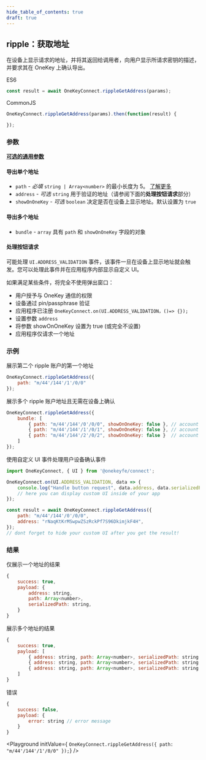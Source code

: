 ```yaml
---
hide_table_of_contents: true
draft: true
---
```



## ripple：获取地址

在设备上显示请求的地址，并将其返回给调用者，向用户显示所请求密钥的描述，并要求其在 OneKey 上确认导出。

ES6
```javascript
const result = await OneKeyConnect.rippleGetAddress(params);
```

CommonJS
```javascript
OneKeyConnect.rippleGetAddress(params).then(function(result) {

});
```

### 参数
[**可选的通用参数**](./commonParams)

#### 导出单个地址

- `path` - *必填* `string | Array<number>` 的最小长度为 5。 [了解更多](./path)
- `address` - *可选* `string` 用于验证的地址（请参阅下面的**处理按钮请求**部分）
- `showOnOneKey` - *可选* `boolean` 决定是否在设备上显示地址。默认设置为 `true`

#### 导出多个地址

- `bundle` - `array` 具有 `path` 和 `showOnOneKey` 字段的对象

#### 处理按钮请求

可能处理 `UI.ADDRESS_VALIDATION` 事件，该事件一旦在设备上显示地址就会触发。您可以处理此事件并在应用程序内部显示自定义 UI。

如果满足某些条件，将完全不使用弹出窗口：
- 用户授予与 OneKey 通信的权限
- 设备通过 pin/passphrase 验证
- 应用程序已注册 `OneKeyConnect.on(UI.ADDRESS_VALIDATION，()=> {});`
- 设置参数 `address`
- 将参数 showOnOneKey 设置为 true (或完全不设置)
- 应用程序仅请求一个地址


### 示例

展示第二个 ripple 账户的第一个地址

```javascript
OneKeyConnect.rippleGetAddress({
    path: "m/44'/144'/1'/0/0"
});
```

展示多个 ripple 账户地址且无需在设备上确认

```javascript
OneKeyConnect.rippleGetAddress({
    bundle: [
        { path: "m/44'/144'/0'/0/0", showOnOneKey: false }, // account 1
        { path: "m/44'/144'/1'/0/1", showOnOneKey: false }, // account 2
        { path: "m/44'/144'/2'/0/2", showOnOneKey: false }  // account 3
    ]
});
```

使用自定义 UI 事件处理用户设备确认事件

```javascript
import OneKeyConnect, { UI } from '@onekeyfe/connect';

OneKeyConnect.on(UI.ADDRESS_VALIDATION, data => {
    console.log("Handle button request", data.address, data.serializedPath);
    // here you can display custom UI inside of your app
});

const result = await OneKeyConnect.rippleGetAddress({
    path: "m/44'/144'/0'/0/0",
    address: "rNaqKtKrMSwpwZSzRckPf7S96DkimjkF4H",
});
// dont forget to hide your custom UI after you get the result!
```

### 结果

仅展示一个地址的结果
```javascript
{
    success: true,
    payload: {
        address: string,
        path: Array<number>,
        serializedPath: string,
    }
}
```

展示多个地址的结果
```javascript
{
    success: true,
    payload: [
        { address: string, path: Array<number>, serializedPath: string }, // account 1, address 1
        { address: string, path: Array<number>, serializedPath: string }, // account 2, address 2
        { address: string, path: Array<number>, serializedPath: string }, // account 3, address 3
    ]
}
```

错误
```javascript
{
    success: false,
    payload: {
        error: string // error message
    }
}
```



<Playground
    initValue={
`OneKeyConnect.rippleGetAddress({
    path: "m/44'/144'/1'/0/0"
});`}
/>
